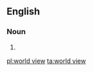 ==English==
{{wikipedia}}

===Noun===
{{en-noun}}

# {{alternative spelling of|worldview|lang=en}}

[[pl:world view]]
[[ta:world view]]